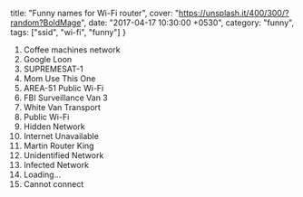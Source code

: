   title: "Funny names for Wi-Fi router",
  cover: "https://unsplash.it/400/300/?random?BoldMage",
  date: "2017-04-17 10:30:00 +0530",
  category: "funny",
  tags: ["ssid", "wi-fi", "funny"]
}

1.  Coffee machines network
2.  Google Loon
3.  SUPREMESAT-1
4.  Mom Use This One
5.  AREA-51 Public Wi-Fi
6.  FBI Surveillance Van 3
7.  White Van Transport
8.  Public Wi-Fi
9.  Hidden Network
10. Internet Unavailable
11. Martin Router King
12. Unidentified Network
13. Infected Network
14. Loading...
15. Cannot connect
